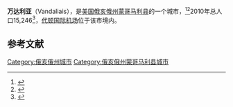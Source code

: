 {{Infobox settlement
|name            = 万达利亚
|settlement_type          =城市
|image_skyline            = Vandalia and the Dayton Airport.jpg
|imagesize                = 250px
|image_caption            = 万达利亚鸟瞰
|image_flag               =
|image_seal               =
|image_map                = Montgomery County Ohio incorporated and unincorporated areas Vandalia highlighted.svg
|mapsize                  = 250px
|map_caption              = 万达利亚在俄亥俄州的位置
|coordinates_region       = US-OH
|subdivision_type         = 国家
|subdivision_name         = [[美国|美国]]
|subdivision_type1        = [[美国行政区划|州]]
|subdivision_name1        = [[俄亥俄州|俄亥俄州]]
|subdivision_type2        = [[俄亥俄州行政区划|县]]
|subdivision_name2        = [[蒙哥馬利縣_(俄亥俄州)|蒙哥马利县]]
|unit_pref                = Imperial
|area_total_km2           = 32.14
|area_land_km2            = 31.96
|area_water_km2           = 0.18
|area_total_sq_mi         = 12.41
|area_land_sq_mi          = 12.34
|area_water_sq_mi         = 0.07
|population_as_of         = [[2010年美国人口普查|2010年]]
|population_est           = 15204
|pop_est_as_of            = 2012年<ref name="2012 Pop Estimate">{{cite web|title=Population Estimates|url=http://www.census.gov/popest/data/cities/totals/2012/SUB-EST2012.html|publisher=[[United_States_Census_Bureau|United States Census Bureau]]|accessdate=2013-06-17|archive-url=https://www.webcitation.org/6HQu4Spqa?url=http://www.census.gov/popest/data/cities/totals/2012/SUB-EST2012.html|archive-date=2013-06-17|dead-url=yes}}</ref>
|population_total         = 15246
|population_density_km2   = 477.0
|population_density_sq_mi = 1235.5
|timezone                 = [[北美东部时区|北美东部时间（EST）]]
|utc_offset               = -5
|timezone_DST             = 北美东部夏令时间（EDT）
|utc_offset_DST           = -4
|elevation_footnotes      = <ref name="GR3">{{cite web|url=http://geonames.usgs.gov|accessdate=2008-01-31|title=US Board on Geographic Names|publisher=[[United_States_Geological_Survey|United States Geological Survey]]|date=2007-10-25|archive-date=2012-02-26|archive-url=https://www.webcitation.org/65jET5cdV?url=http://geonames.usgs.gov/|dead-url=no}}</ref>
|elevation_m              = 303
|elevation_ft             = 994
|latd = 39 |latm = 52 |lats = 47 |latNS = N
|longd = 84 |longm = 11 |longs = 37 |longEW = W
|coordinates_display = title, inline
|postal_code_type         = 邮编
|postal_code              = 45377
|area_code                = 937
|blank_name               = [[联邦信息处理标准|FIPS编码]]
|blank_info               = 39-79492<ref name="GR2">{{cite web|url=http://factfinder2.census.gov|publisher=[[United_States_Census_Bureau|United States Census Bureau]]|accessdate=2008-01-31|title=American FactFinder|archive-date=2013-09-11|archive-url=https://web.archive.org/web/20130911234518/http://factfinder2.census.gov/|dead-url=no}}</ref>
|blank1_name              = [[地名信息系统|GNIS]]标志码
|blank1_info              = 1049271
|website                  = http://www.vandaliaohio.org/
|footnotes                =
}}
'''万达利亚'''（Vandaliais），是[[美国|美国]][[俄亥俄州|俄亥俄州]][[蒙哥馬利縣_(俄亥俄州)|蒙哥马利县]]的一个城市，<ref name="census2000">{{cite web
|url=http://factfinder.census.gov/servlet/SAFFFacts?_event=Search&geo_id=&_geoContext=&_street=&_county=vandalia&_cityTown=vandalia&_state=04000US39&_zip=&_lang=en&_sse=on&pctxt=fph&pgsl=010&show_2003_tab=&redirect=Y
|title=Vandalia city, Ohio - fact sheet
|accessdate=2007-09-13
|work=American FactFinder
|publisher=US census bureau
|quote=Vandalia city
|archive-url=https://archive.today/20200212052510/http://factfinder.census.gov/servlet/SAFFFacts?_event=Search&geo_id=&_geoContext=&_street=&_county=vandalia&_cityTown=vandalia&_state=04000US39&_zip=&_lang=en&_sse=on&pctxt=fph&pgsl=010&show_2003_tab=&redirect=Y
|archive-date=2020-02-12
|dead-url=yes
}}</ref><ref name="vandaliaohio.com">{{cite web
|url=http://www.vandaliaohio.com/
|title=City of Vandalia, Ohio: information resources for Vandalia residents and visitors.
|accessdate=2007-09-15
|publisher=Cities Unlimited Corporation
|archive-date=2007-12-10
|archive-url=https://web.archive.org/web/20071210025652/http://www.vandaliaohio.com/
|dead-url=no
}}</ref>2010年总人口15,246<ref>{{cite web|url=http://factfinder2.census.gov/faces/nav/jsf/pages/index.xhtml|title=American FactFinder2|accessdate=2010-03-20|archive-date=2012-02-17|archive-url=https://www.webcitation.org/65WtHj6J5?url=http://factfinder2.census.gov/faces/nav/jsf/pages/index.xhtml|dead-url=no}}</ref>，[[代顿国际机场|代顿国际机场]]位于该市境内。

==参考文献==
{{reflist}}

[[Category:俄亥俄州城市|Category:俄亥俄州城市]]
[[Category:俄亥俄州蒙哥马利县城市|Category:俄亥俄州蒙哥马利县城市]]
